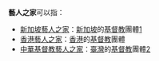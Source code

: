 '''藝人之家'''可以指：
*[[新加坡藝人之家|新加坡藝人之家]]：[[新加坡|新加坡]]的[[基督教|基督教]]團體[https://web.archive.org/web/20140517010619/http://artisteschristianfs.com/]
*[[香港藝人之家|香港藝人之家]]：[[香港|香港]]的[[基督教|基督教]]團體
*[[中華基督教藝人之家|中華基督教藝人之家]]：[[臺灣|臺灣]]的[[基督教|基督教]]團體[http://www.artists.org.tw/] {{Wayback|url=http://www.artists.org.tw/ |date=20210418061417 }}
{{disambig|Cat=四字組織機構消歧義}}